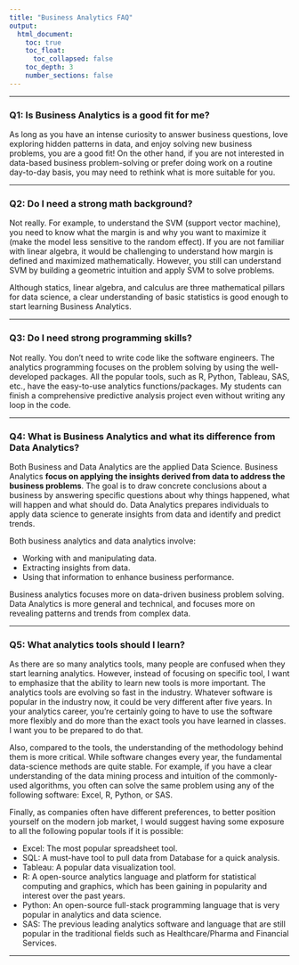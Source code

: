 ```yaml
---
title: "Business Analytics FAQ"
output: 
  html_document:
    toc: true
    toc_float:
      toc_collapsed: false 
    toc_depth: 3
    number_sections: false 
---
```


***

### Q1: Is Business Analytics is a good fit for me?

As long as you have an intense curiosity to answer business questions, love exploring hidden patterns in data, and enjoy solving new business problems, you are a good fit! On the other hand, if you are not interested in data-based business problem-solving or prefer doing work on a routine day-to-day basis, you may need to rethink what is more suitable for you.

***

### Q2: Do I need a strong math background?

Not really.  For example, to understand the SVM (support vector machine), you need to know what the margin is and why you want to maximize it (make the model less sensitive to the random effect). If you are not familiar with linear algebra, it would be challenging to understand how margin is defined and maximized mathematically. However, you still can understand SVM by building a geometric intuition and apply SVM to solve problems.

Although statics, linear algebra, and calculus are three mathematical pillars for data science, a clear understanding of basic statistics is good enough to start learning Business Analytics.


***

### Q3: Do I need strong programming skills?

Not really. You don’t need to write code like the software engineers. The analytics programming focuses on the problem solving by using the well-developed packages. All the popular tools, such as R, Python, Tableau, SAS, etc., have the easy-to-use analytics functions/packages. My students can finish a comprehensive predictive analysis project even without writing any loop in the code.


***

### Q4: What is Business Analytics and what its difference from Data Analytics?

Both Business and Data Analytics are the applied Data Science. Business Analytics **focus on applying the insights derived from data to address the business problems**. The goal is to draw concrete conclusions about a business by answering specific questions about why things happened, what will happen and what should do. Data Analytics prepares individuals to apply data science to generate insights from data and identify and predict trends. 


Both business analytics and data analytics involve:

- Working with and manipulating data.
- Extracting insights from data.
- Using that information to enhance business performance.

Business analytics focuses more on data-driven business problem solving. Data Analytics is more general and technical, and focuses more on revealing patterns and trends from complex data.


***

### Q5: What analytics tools should I learn?

As there are so many analytics tools, many people are confused when they start learning analytics. However, instead of focusing on specific tool, I want to emphasize that the ability to learn new tools is more important. The analytics tools are evolving so fast in the industry. Whatever software is popular in the industry now, it could be very different after five years. In your analytics career, you're certainly going to have to use the software more flexibly and do more than the exact tools you have learned in classes.  I want you to be prepared to do that. 

Also, compared to the tools, the understanding of the methodology behind them is more critical. While software changes every year, the fundamental data-science methods are quite stable. For example, if you have a clear understanding of the data mining process and intuition of the commonly-used algorithms, you often can solve the same problem using any of the following software: Excel, R, Python, or SAS.

Finally, as companies often have different preferences, to better position yourself on the modern job market, I would suggest having some exposure to all the following popular tools if it is possible:

- Excel: The most popular spreadsheet tool.
- SQL: A must-have tool to pull data from Database for a quick analysis.
- Tableau: A popular data visualization tool.
- R: A open-source analytics language and platform for statistical computing and graphics, which has been gaining in popularity and interest over the past years. 
- Python: An open-source full-stack programming language that is very popular in analytics and data science.
- SAS: The previous leading analytics software and language that are still popular in the traditional fields such as Healthcare/Pharma and Financial Services.

***



